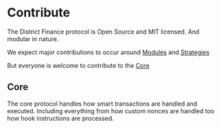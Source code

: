 # Contribute

The District Finance protocol is Open Source and MIT licensed. And modular in nature.

We expect major contributions to occur around [Modules](/contribute/modules) and [Strategies](/contribute/strategies)

But everyone is welcome to contribute to the [Core](/contribute/core)


## Core

The core protocol handles how smart transactions are handled and executed. Including everything from how custom nonces are handled too how hook instructions are processed.